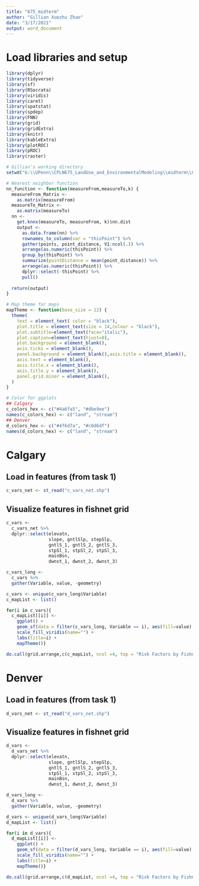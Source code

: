 ```yaml
---
title: "675_midterm"
author: "Gillian Xuezhu Zhao"
date: "3/17/2021"
output: word_document
---
```

# Load libraries and setup
```r
library(dplyr)
library(tidyverse)
library(sf)
library(RSocrata)
library(viridis)
library(caret)
library(spatstat)
library(spdep)
library(FNN)
library(grid)
library(gridExtra)
library(knitr)
library(kableExtra)
library(plotROC)
library(pROC)
library(raster)

# Gillian's working directory
setwd("G:\\UPenn\\CPLN675_LandUse_and_EnvironmentalModeling\\midterm\\CPLN-675-Midterm")

# Nearest neighbor function
nn_function <- function(measureFrom,measureTo,k) {
  measureFrom_Matrix <-
    as.matrix(measureFrom)
  measureTo_Matrix <-
    as.matrix(measureTo)
  nn <-   
    get.knnx(measureTo, measureFrom, k)$nn.dist
    output <-
      as.data.frame(nn) %>%
      rownames_to_column(var = "thisPoint") %>%
      gather(points, point_distance, V1:ncol(.)) %>%
      arrange(as.numeric(thisPoint)) %>%
      group_by(thisPoint) %>%
      summarize(pointDistance = mean(point_distance)) %>%
      arrange(as.numeric(thisPoint)) %>% 
      dplyr::select(-thisPoint) %>%
      pull()
  
  return(output)  
}

# Map theme for maps
mapTheme <- function(base_size = 12) {
  theme(
    text = element_text( color = "black"),
    plot.title = element_text(size = 14,colour = "black"),
    plot.subtitle=element_text(face="italic"),
    plot.caption=element_text(hjust=0),
    plot.background = element_blank(),
    axis.ticks = element_blank(),
    panel.background = element_blank(),axis.title = element_blank(),
    axis.text = element_blank(),
    axis.title.x = element_blank(),
    axis.title.y = element_blank(),
    panel.grid.minor = element_blank(),
  )
}

# Color for ggplots
## Calgary
c_colors_hex <- c("#4a6fa5", "#dbe9ee")
names(c_colors_hex) <- c("land", "stream")
## Denver
d_colors_hex <- c("#4f6d7a", "#c0d6df")
names(d_colors_hex) <- c("land", "stream")

```

# Calgary
## Load in features (from task 1)
```r
c_vars_net <- st_read("c_vars_net.shp")
```

## Visualize features in fishnet grid
```r
c_vars <- 
  c_vars_net %>%
  dplyr::select(elevatn, 
                slope, gntlSlp, stepSlp, 
                gntlS_1, gntlS_2, gntlS_3, 
                stpSl_1, stpSl_2, stpSl_3,
                mainBsn, 
                dwnst_1, dwnst_2, dwnst_3)

c_vars_long <- 
  c_vars %>%
  gather(Variable, value, -geometry)

c_vars <- unique(c_vars_long$Variable)
c_mapList <- list()

for(i in c_vars){
  c_mapList[[i]] <- 
    ggplot() +
    geom_sf(data = filter(c_vars_long, Variable == i), aes(fill=value), colour=NA) +
    scale_fill_viridis(name="") +
    labs(title=i) +
    mapTheme()}

do.call(grid.arrange,c(c_mapList, ncol =4, top = "Risk Factors by Fishnet"))
```

# Denver
## Load in features (from task 1)
```r
d_vars_net <- st_read("d_vars_net.shp")
```

## Visualize features in fishnet grid
```r
d_vars <- 
  d_vars_net %>%
  dplyr::select(elevatn, 
                slope, gntlSlp, stepSlp, 
                gntlS_1, gntlS_2, gntlS_3, 
                stpSl_1, stpSl_2, stpSl_3,
                mainBsn, 
                dwnst_1, dwnst_2, dwnst_3)

d_vars_long <- 
  d_vars %>%
  gather(Variable, value, -geometry)

d_vars <- unique(d_vars_long$Variable)
d_mapList <- list()

for(i in d_vars){
  d_mapList[[i]] <- 
    ggplot() +
    geom_sf(data = filter(d_vars_long, Variable == i), aes(fill=value), colour=NA) +
    scale_fill_viridis(name="") +
    labs(title=i) +
    mapTheme()}

do.call(grid.arrange,c(d_mapList, ncol =4, top = "Risk Factors by Fishnet"))
```



